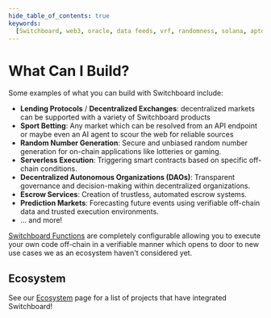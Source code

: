 ```yaml
---
hide_table_of_contents: true
keywords:
  [Switchboard, web3, oracle, data feeds, vrf, randomness, solana, aptos, near]
---
```


# What Can I Build?

Some examples of what you can build with Switchboard include:

- **Lending Protocols** / **Decentralized Exchanges**: decentralized markets can
  be supported with a variety of Switchboard products
- **Sport Betting**: Any market which can be resolved from an API endpoint or
  maybe even an AI agent to scour the web for reliable sources
- **Random Number Generation**: Secure and unbiased random number generation for
  on-chain applications like lotteries or gaming.
- **Serverless Execution**: Triggering smart contracts based on specific
  off-chain conditions.
- **Decentralized Autonomous Organizations (DAOs)**: Transparent governance and
  decision-making within decentralized organizations.
- **Escrow Services**: Creation of trustless, automated escrow systems.
- **Prediction Markets**: Forecasting future events using verifiable off-chain
  data and trusted execution environments.
- ... and more!

[Switchboard Functions](/functions) are completely configurable allowing you to
execute your own code off-chain in a verifiable manner which opens to door to
new use cases we as an ecosystem haven't considered yet.

## Ecosystem

See our [Ecosystem](https://switchboard.xyz/ecosystem) page for a list of
projects that have integrated Switchboard!
